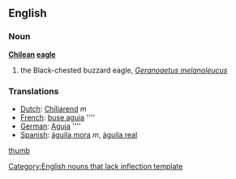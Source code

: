 ==English==
===Noun===
'''[[Chilean]] [[eagle]]'''
# the Black-chested buzzard eagle, ''[[Geranoaetus melanoleucus]]''

===Translations===
*[[Dutch]]: [[Chiliarend]] ''m''
*[[French]]: [[buse aguia]] ''''
*[[German]]: [[Aguja]] ''''
*[[Spanish]]: [[águila mora]] ''m'', [[águila real]]

[[image:chilean_eagle.jpg|thumb]]

[[Category:English nouns that lack inflection template]]